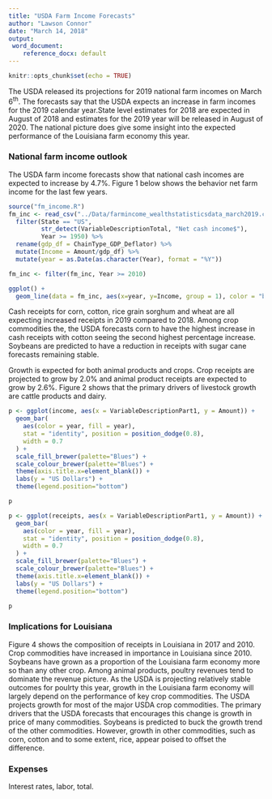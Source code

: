 ```yaml
---
title: "USDA Farm Income Forecasts"
author: "Lawson Connor"
date: "March 14, 2018"
output: 
 word_document:
    reference_docx: default
---
```


```r
knitr::opts_chunk$set(echo = TRUE)
```


The USDA released its projections for 2019 national farm incomes on March 6^th^. The forecasts say that the USDA expects an increase in farm incomes for the 2019 calendar year.State level estimates for 2018 are expected in August of 2018 and estimates for the 2019 year will be released in August of 2020. The national picture does give some insight into the expected performance of the Louisiana farm economy this year. 


### National farm income outlook
The USDA farm income forecasts show that national cash incomes are expected to increase by 4.7%. Figure 1 below shows the behavior net farm income for the last few years. 

```r
source("fm_income.R")
fm_inc <- read_csv("../Data/farmincome_wealthstatisticsdata_march2019.csv") %>%
  filter(State == "US", 
         str_detect(VariableDescriptionTotal, "Net cash income$"),
         Year >= 1950) %>%
  rename(gdp_df = ChainType_GDP_Deflator) %>%
  mutate(Income = Amount/gdp_df) %>%
  mutate(year = as.Date(as.character(Year), format = "%Y"))
```

```r
fm_inc <- filter(fm_inc, Year >= 2010)

ggplot() +
  geom_line(data = fm_inc, aes(x=year, y=Income, group = 1), color = "black")
```

Cash receipts for corn, cotton, rice grain sorghum and wheat are all expecting increased receipts in 2019 compared to 2018. Among crop commodities the, the USDA forecasts corn to have the highest increase in cash receipts with cotton seeing the second highest percentage increase. Soybeans are predicted to have a reduction in receipts with sugar cane forecasts remaining stable.

Growth is expected for both animal products and crops. Crop receipts are projected to grow by 2.0% and animal product receipts are expected to grow by 2.6%. Figure 2 shows that the primary drivers of livestock growth are cattle products and dairy.

```r
p <- ggplot(income, aes(x = VariableDescriptionPart1, y = Amount)) +
  geom_bar(
    aes(color = year, fill = year),
    stat = "identity", position = position_dodge(0.8),
    width = 0.7
  ) +
  scale_fill_brewer(palette="Blues") +
  scale_colour_brewer(palette="Blues") +
  theme(axis.title.x=element_blank()) +
  labs(y = "US Dollars") +
  theme(legend.position="bottom")

p
```

```r
p <- ggplot(receipts, aes(x = VariableDescriptionPart1, y = Amount)) +
  geom_bar(
    aes(color = year, fill = year),
    stat = "identity", position = position_dodge(0.8),
    width = 0.7
  ) +
  scale_fill_brewer(palette="Blues") +
  scale_colour_brewer(palette="Blues") +
  theme(axis.title.x=element_blank()) +
  labs(y = "US Dollars") +
  theme(legend.position="bottom")

p 
```

### Implications for Louisiana
Figure 4 shows the composition of receipts in Louisiana in 2017 and 2010. Crop commodities have increased in importance in Louisiana since 2010. Soybeans have grown as a proportion of the Louisiana farm economy more so than any other crop. Among animal products, poultry revenues tend to dominate the revenue picture. As the USDA is projecting relatively stable outcomes for poulrty this year, growth in the Louisiana farm economy will largely depend on the performance of key crop commodities. The USDA projects growth for most of the major USDA crop commodities. The primary drivers that the USDA forecasts that encourages this change is growth in price of many commodities. Soybeans is predicted to buck the growth trend of the other commodities. However, growth in other commodities, such as corn, cotton and to some extent, rice, appear poised to offset the difference. 

### Expenses
Interest rates, labor, total. 